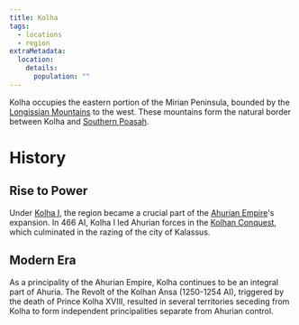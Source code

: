```yaml
---
title: Kolha
tags:
  - locations
  - region
extraMetadata:
  location:
    details:
      population: ""
---
```


Kolha occupies the eastern portion of the Mirian Peninsula, bounded by the
[Longissian Mountains](/locations/longissian-mountains) to the west. These mountains
form the natural border between Kolha and
[Southern Poasah](/locations/southern-poasah).

# History

## Rise to Power

Under [Kolha I](/characters/kolha-i/), the region became a crucial part of
the [Ahurian Empire](/locations/ahuria)'s expansion. In 466 AI, Kolha I led Ahurian
forces in the [Kolhan Conquest](/events/kolhan-conquest/), which culminated
in the razing of the city of Kalassus.

## Modern Era

As a principality of the Ahurian Empire, Kolha continues to be an integral part
of Ahuria. The Revolt of the Kolhan Ansa (1250-1254 AI), triggered by the death
of Prince Kolha XVIII, resulted in several territories seceding from Kolha to
form independent principalities separate from Ahurian control.
